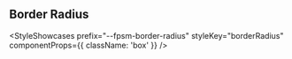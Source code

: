 
## Border Radius

<StyleShowcases
  prefix="--fpsm-border-radius"
  styleKey="borderRadius"
  componentProps={{ className: 'box' }}
/>
